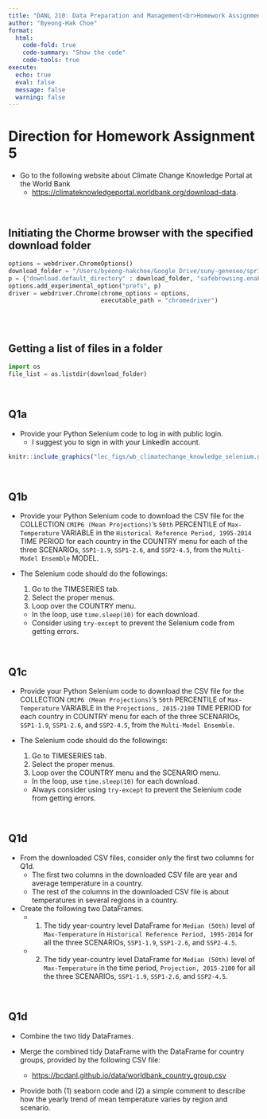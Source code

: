 ```yaml
---
title: "DANL 210: Data Preparation and Management<br>Homework Assignment 5"
author: "Byeong-Hak Choe"
format: 
  html:
    code-fold: true
    code-summary: "Show the code"
    code-tools: true
execute:
  echo: true
  eval: false
  message: false
  warning: false
---
```


# Direction for Homework Assignment 5

- Go to the following website about Climate Change Knowledge Portal at the World Bank
  - [https://climateknowledgeportal.worldbank.org/download-data](https://climateknowledgeportal.worldbank.org/download-data).

<br>

## Initiating the Chorme browser with the specified download folder
```python
options = webdriver.ChromeOptions()
download_folder = "/Users/byeong-hakchoe/Google Drive/suny-geneseo/spring2023/lecture_codes/data"
p = {"download.default_directory" : download_folder, "safebrowsing.enabled" : "false"}
options.add_experimental_option("prefs", p)
driver = webdriver.Chrome(chrome_options = options, 
                          executable_path = "chromedriver")
                          
```

<br>

## Getting a list of files in a folder
```python
import os
file_list = os.listdir(download_folder)
```

<br>

## Q1a

- Provide your Python Selenium code to log in with public login.
  - I suggest you to sign in with your LinkedIn account.

```r
knitr::include_graphics("lec_figs/wb_climatechange_knowledge_selenium.gif")
```

<br>

## Q1b
- Provide your Python Selenium code to download the CSV file for the COLLECTION `CMIP6 (Mean Projections)`'s `50th` PERCENTILE of `Max-Temperature` VARIABLE in the `Historical Reference Period, 1995-2014` TIME PERIOD for each country in the COUNTRY menu for each of the three SCENARIOs, `SSP1-1.9`, `SSP1-2.6`, and `SSP2-4.5`, from the `Multi-Model Ensemble` MODEL.


- The Selenium code should do the followings:
  1. Go to the TIMESERIES tab.
  2. Select the proper menus.
  3. Loop over the COUNTRY menu.
  - In the loop, use `time.sleep(10)` for each download.
  - Consider using `try-except` to prevent the Selenium code from getting errors.
  
<br>



## Q1c
- Provide your Python Selenium code to download the CSV file for the COLLECTION `CMIP6 (Mean Projections)`'s `50th` PERCENTILE of `Max-Temperature` VARIABLE in the `Projections, 2015-2100` TIME PERIOD for each country in COUNTRY menu for each of the three SCENARIOs, `SSP1-1.9`, `SSP1-2.6`, and `SSP2-4.5`, from the `Multi-Model Ensemble`.


- The Selenium code should do the followings:
  1. Go to TIMESERIES tab.
  2. Select the proper menus.
  3. Loop over the COUNTRY menu and the SCENARIO menu.
  - In the loop, use `time.sleep(10)` for each download.
  - Always consider using `try-except` to prevent the Selenium code from getting errors.


<br>


## Q1d

- From the downloaded CSV files, consider only the first two columns for Q1d.
  - The first two columns in the downloaded CSV file are year and average temperature in a country.
  - The rest of the columns in the downloaded CSV file is about temperatures in several regions in a country.


- Create the following two DataFrames.
  - 1. The tidy year-country level DataFrame for `Median (50th)` level of `Max-Temperature` in `Historical Reference Period, 1995-2014` for all the three SCENARIOs, `SSP1-1.9`, `SSP1-2.6`, and `SSP2-4.5`.
  - 2. The tidy year-country level DataFrame for `Median (50th)` level of `Max-Temperature` in the time period, `Projection, 2015-2100` for all the three SCENARIOs, `SSP1-1.9`, `SSP1-2.6`, and `SSP2-4.5`.





<br>


## Q1d
- Combine the two tidy DataFrames.


- Merge the combined tidy DataFrame with the DataFrame for country groups, provided by the following CSV file: 
  - [https://bcdanl.github.io/data/worldbank_country_group.csv](https://bcdanl.github.io/data/worldbank_country_group.csv)


- Provide both (1) seaborn code and (2) a simple comment to describe how the yearly trend of mean temperature varies by region and scenario.




